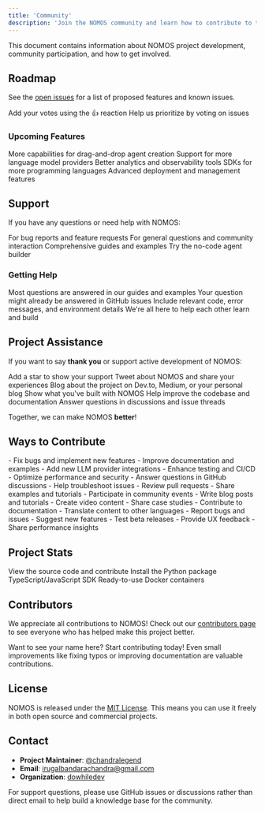 ```yaml
---
title: 'Community'
description: 'Join the NOMOS community and learn how to contribute to the project'
---
```


This document contains information about NOMOS project development, community participation, and how to get involved.

## Roadmap

See the [open issues](https://github.com/dowhiledev/nomos/issues) for a list of proposed features and known issues.

<CardGroup cols={2}>
  <Card
    title="Top Feature Requests"
    icon="thumbs-up"
    href="https://github.com/dowhiledev/nomos/issues?q=label%3Aenhancement+is%3Aopen+sort%3Areactions-%2B1-desc"
  >
    Add your votes using the 👍 reaction
  </Card>
  <Card
    title="Top Bugs"
    icon="bug"
    href="https://github.com/dowhiledev/nomos/issues?q=is%3Aissue+is%3Aopen+label%3Abug+sort%3Areactions-%2B1-desc"
  >
    Help us prioritize by voting on issues
  </Card>
</CardGroup>

### Upcoming Features

<AccordionGroup>
  <Accordion title="Enhanced Playground">
    More capabilities for drag-and-drop agent creation
  </Accordion>
  <Accordion title="Additional LLM Providers">
    Support for more language model providers
  </Accordion>
  <Accordion title="Advanced Monitoring">
    Better analytics and observability tools
  </Accordion>
  <Accordion title="Multi-language SDK">
    SDKs for more programming languages
  </Accordion>
  <Accordion title="Enterprise Tools">
    Advanced deployment and management features
  </Accordion>
</AccordionGroup>

## Support

If you have any questions or need help with NOMOS:

<CardGroup cols={2}>
  <Card
    title="GitHub Issues"
    icon="github"
    href="https://github.com/dowhiledev/nomos/issues/new?assignees=&labels=question&template=04_SUPPORT_QUESTION.md&title=support%3A+"
  >
    For bug reports and feature requests
  </Card>
  <Card
    title="Community Discussions"
    icon="comments"
    href="https://github.com/dowhiledev/nomos/discussions"
  >
    For general questions and community interaction
  </Card>
  <Card
    title="Documentation"
    icon="book"
    href="/getting-started"
  >
    Comprehensive guides and examples
  </Card>
  <Card
    title="Playground"
    icon="diagram-project"
    href="https://nomos.dowhile.dev/playground"
  >
    Try the no-code agent builder
  </Card>
</CardGroup>

### Getting Help

<Steps>
  <Step title="Check the documentation first">
    Most questions are answered in our guides and examples
  </Step>
  <Step title="Search existing issues">
    Your question might already be answered in GitHub issues
  </Step>
  <Step title="Provide context">
    Include relevant code, error messages, and environment details
  </Step>
  <Step title="Be respectful">
    We're all here to help each other learn and build
  </Step>
</Steps>

## Project Assistance

If you want to say **thank you** or support active development of NOMOS:

<CardGroup cols={2}>
  <Card
    title="GitHub Star"
    icon="star"
    href="https://github.com/dowhiledev/nomos"
  >
    Add a star to show your support
  </Card>
  <Card
    title="Share on Social"
    icon="share"
  >
    Tweet about NOMOS and share your experiences
  </Card>
  <Card
    title="Write Articles"
    icon="pen"
  >
    Blog about the project on Dev.to, Medium, or your personal blog
  </Card>
  <Card
    title="Share Examples"
    icon="code"
  >
    Show what you've built with NOMOS
  </Card>
  <Card
    title="Contribute Code"
    icon="git-merge"
    href="https://github.com/dowhiledev/nomos/blob/main/CONTRIBUTING.md"
  >
    Help improve the codebase and documentation
  </Card>
  <Card
    title="Help Others"
    icon="helping-hand"
  >
    Answer questions in discussions and issue threads
  </Card>
</CardGroup>

Together, we can make NOMOS **better**!

## Ways to Contribute

<Tabs>
  <Tab title="Code Contributions">
    - Fix bugs and implement new features
    - Improve documentation and examples
    - Add new LLM provider integrations
    - Enhance testing and CI/CD
    - Optimize performance and security
  </Tab>
  <Tab title="Community Support">
    - Answer questions in GitHub discussions
    - Help troubleshoot issues
    - Review pull requests
    - Share examples and tutorials
    - Participate in community events
  </Tab>
  <Tab title="Content Creation">
    - Write blog posts and tutorials
    - Create video content
    - Share case studies
    - Contribute to documentation
    - Translate content to other languages
  </Tab>
  <Tab title="Feedback & Testing">
    - Report bugs and issues
    - Suggest new features
    - Test beta releases
    - Provide UX feedback
    - Share performance insights
  </Tab>
</Tabs>

## Project Stats

<CardGroup cols={2}>
  <Card
    title="GitHub Repository"
    icon="github"
    href="https://github.com/dowhiledev/nomos"
  >
    View the source code and contribute
  </Card>
  <Card
    title="PyPI Package"
    icon="python"
    href="https://pypi.org/project/nomos/"
  >
    Install the Python package
  </Card>
  <Card
    title="NPM Package"
    icon="npm"
    href="https://www.npmjs.com/package/nomos-sdk"
  >
    TypeScript/JavaScript SDK
  </Card>
  <Card
    title="Docker Image"
    icon="docker"
    href="https://hub.docker.com/r/chandralegend/nomos-base"
  >
    Ready-to-use Docker containers
  </Card>
</CardGroup>

## Contributors

We appreciate all contributions to NOMOS! Check out our [contributors page](https://github.com/dowhiledev/nomos/graphs/contributors) to see everyone who has helped make this project better.

<Info>
Want to see your name here? Start contributing today! Even small improvements like fixing typos or improving documentation are valuable contributions.
</Info>

## License

NOMOS is released under the [MIT License](https://github.com/dowhiledev/nomos/blob/main/LICENSE). This means you can use it freely in both open source and commercial projects.

## Contact

- **Project Maintainer**: [@chandralegend](https://github.com/chandralegend)
- **Email**: [irugalbandarachandra@gmail.com](mailto:irugalbandarachandra@gmail.com)
- **Organization**: [dowhiledev](https://github.com/dowhiledev)

<Warning>
For support questions, please use GitHub issues or discussions rather than direct email to help build a knowledge base for the community.
</Warning>
